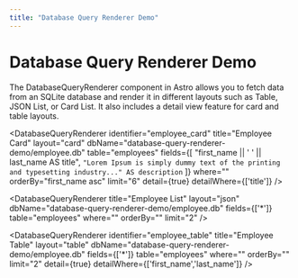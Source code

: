```yaml
---
title: "Database Query Renderer Demo"
---
```

# Database Query Renderer Demo

The DatabaseQueryRenderer component in Astro allows you to fetch data from an SQLite database and render it in different layouts such as Table, JSON List, or Card List. It also includes a detail view feature for card and table layouts.


<DatabaseQueryRenderer
identifier="employee_card"
title="Employee Card"
layout="card"
dbName="database-query-renderer-demo/employee.db"
table="employees"
fields={[
    "first_name || ' ' || last_name AS title",
    `"Lorem Ipsum is simply dummy text of the printing and typesetting industry..." AS description`
  ]}
where=""
orderBy="first_name asc"
limit="6"
detail={true}
detailWhere={['title']}
/>

<DatabaseQueryRenderer
title="Employee List"
layout="json"
dbName="database-query-renderer-demo/employee.db"
fields={['*']}
table="employees"
where=""
orderBy=""
limit="2"
/>

<DatabaseQueryRenderer
identifier="employee_table"
title="Employee Table"
layout="table"
dbName="database-query-renderer-demo/employee.db"
fields={['*']}
table="employees"
where=""
orderBy=""
limit="2"
detail={true}
detailWhere={['first_name','last_name']}
/> 
